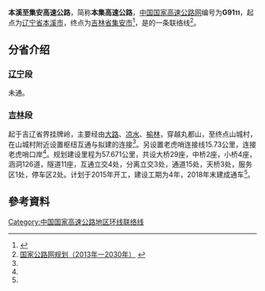 {{refimprove|time=2014-12-20T14:59:44+00:00}}
{{中国高速公路信息框
| 编号 = G9111
| 名称 = 本溪 - 集安高速公路
| 地圖 = 
| 路線簡稱 = 本集
| 最近通車日期 = 
| 规划总里程 = 
| 起點 = [[辽宁省|辽宁省]][[本溪市|本溪市]]
| 終點 = [[吉林省|吉林省]][[通化市|通化市]][[集安市|集安市]]
| 出口處數 = 
| 服务区数 = 
}}
'''本溪至集安高速公路'''，简称'''本集高速公路'''，[[中国国家高速公路网|中国国家高速公路网]]编号为'''G91<small>11</small>'''，起点为[[辽宁省|辽宁省]][[本溪市|本溪市]]，终点为[[吉林省|吉林省]][[集安市|集安市]]<ref name="tonghua20940">{{cite news|url=http://www.tonghua.gov.cn/content_n.jsp?nid=20940|title=本溪至集安高速公路桓仁（省界）至集安段工程可行性研究建设项目公示|publisher=通化市政府|date=2014-07-01|deadurl=yes|archiveurl=https://web.archive.org/web/20150330103138/http://www.tonghua.gov.cn/content_n.jsp?nid=20940|archivedate=2015-03-30}}</ref>，是{{China Expwy Name|G91}}的一条联络线<ref>[http://zfxxgk.ndrc.gov.cn/PublicItemView.aspx?ItemID={93c7d13b-aa0d-4beb-955e-268adade8a8f} 国家公路网规划（2013年一2030年）] {{webarchive|url=https://web.archive.org/web/20161016051120/http://zfxxgk.ndrc.gov.cn/PublicItemView.aspx?ItemID=%7B93c7d13b-aa0d-4beb-955e-268adade8a8f%7D |date=2016-10-16 }}</ref>。

== 分省介绍 ==

=== [[辽宁|辽宁]]段 ===
未通。

=== [[吉林|吉林]]段 ===
起于吉辽省界挂牌岭，主要经由[[大路镇_(集安市)|大路]]、[[凉水朝鲜族乡|凉水]]、[[榆林镇_(集安市)|榆林]]，穿越丸都山，至终点山城村，在山城村附近设置枢纽互通与拟建的{{China Expwy Name|G1112}}连接<ref name="tonghua20940"/>。另设置老虎哨连接线15.73公里，连接老虎哨口岸<ref name="tonghua20940"/>。规划建设里程为57.671公里，共设大桥29座，中桥2座，小桥4座，涵洞126道，隧道11座，互通立交4处，分离立交3处，通道15处，天桥3处，服务区1处，停车区2处。计划于2015年开工，建设工期为4年，2018年末建成通车<ref name="tonghua20940"/>。

== 參考資料 ==
{{Reflist}}

{{Navboxes
| title = 中国高速公路
| titlestyle = background: #008000; color:white;
| list1 = 
{{中国国家高速公路网}}
{{辽宁省高速公路}}
{{吉林省高速公路}}
}}
{{road-stub}}{{辽宁小作品}}{{吉林小作品}}

[[Category:中国国家高速公路地区环线联络线|Category:中国国家高速公路地区环线联络线]]